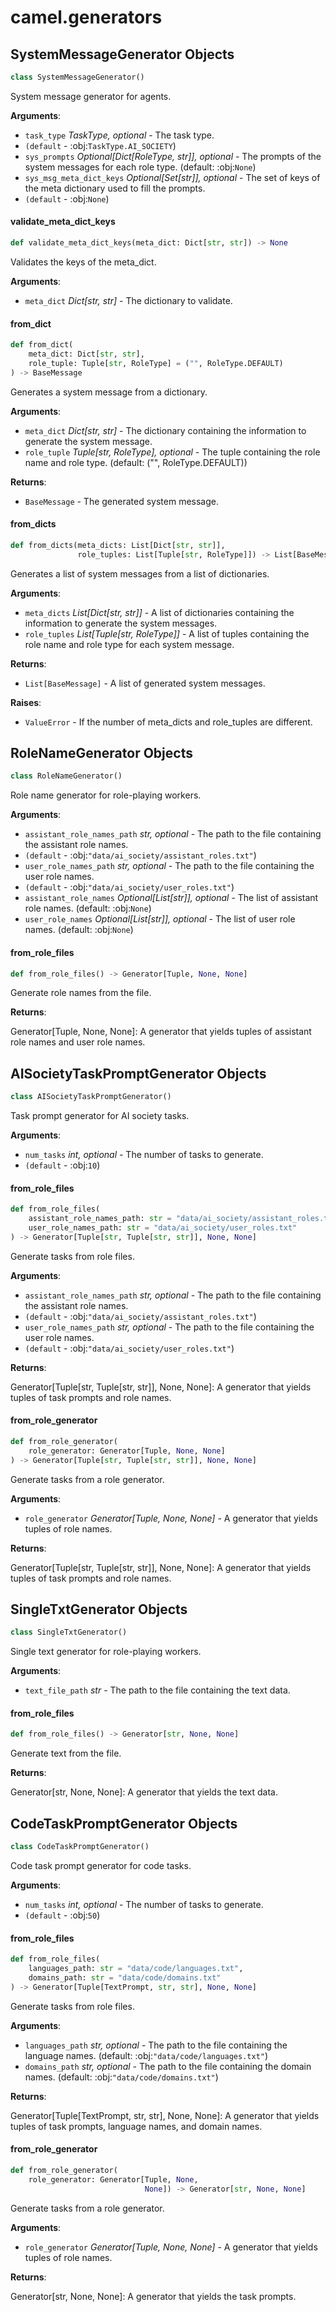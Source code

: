 <a id="camel.generators"></a>

# camel.generators

<a id="camel.generators.SystemMessageGenerator"></a>

## SystemMessageGenerator Objects

```python
class SystemMessageGenerator()
```

System message generator for agents.

**Arguments**:

- `task_type` _TaskType, optional_ - The task type.
- `(default` - :obj:`TaskType.AI_SOCIETY`)
- `sys_prompts` _Optional[Dict[RoleType, str]], optional_ - The prompts of
  the system messages for each role type. (default: :obj:`None`)
- `sys_msg_meta_dict_keys` _Optional[Set[str]], optional_ - The set of keys
  of the meta dictionary used to fill the prompts.
- `(default` - :obj:`None`)

<a id="camel.generators.SystemMessageGenerator.validate_meta_dict_keys"></a>

#### validate\_meta\_dict\_keys

```python
def validate_meta_dict_keys(meta_dict: Dict[str, str]) -> None
```

Validates the keys of the meta_dict.

**Arguments**:

- `meta_dict` _Dict[str, str]_ - The dictionary to validate.

<a id="camel.generators.SystemMessageGenerator.from_dict"></a>

#### from\_dict

```python
def from_dict(
    meta_dict: Dict[str, str],
    role_tuple: Tuple[str, RoleType] = ("", RoleType.DEFAULT)
) -> BaseMessage
```

Generates a system message from a dictionary.

**Arguments**:

- `meta_dict` _Dict[str, str]_ - The dictionary containing the
  information to generate the system message.
- `role_tuple` _Tuple[str, RoleType], optional_ - The tuple containing
  the role name and role type. (default: ("", RoleType.DEFAULT))
  

**Returns**:

- `BaseMessage` - The generated system message.

<a id="camel.generators.SystemMessageGenerator.from_dicts"></a>

#### from\_dicts

```python
def from_dicts(meta_dicts: List[Dict[str, str]],
               role_tuples: List[Tuple[str, RoleType]]) -> List[BaseMessage]
```

Generates a list of system messages from a list of dictionaries.

**Arguments**:

- `meta_dicts` _List[Dict[str, str]]_ - A list of dictionaries
  containing the information to generate the system messages.
- `role_tuples` _List[Tuple[str, RoleType]]_ - A list of tuples
  containing the role name and role type for each system message.
  

**Returns**:

- `List[BaseMessage]` - A list of generated system messages.
  

**Raises**:

- `ValueError` - If the number of meta_dicts and role_tuples are
  different.

<a id="camel.generators.RoleNameGenerator"></a>

## RoleNameGenerator Objects

```python
class RoleNameGenerator()
```

Role name generator for role-playing workers.

**Arguments**:

- `assistant_role_names_path` _str, optional_ - The path to the file
  containing the assistant role names.
- `(default` - :obj:`"data/ai_society/assistant_roles.txt"`)
- `user_role_names_path` _str, optional_ - The path to the file
  containing the user role names.
- `(default` - :obj:`"data/ai_society/user_roles.txt"`)
- `assistant_role_names` _Optional[List[str]], optional_ - The list of
  assistant role names. (default: :obj:`None`)
- `user_role_names` _Optional[List[str]], optional_ - The list of user role
  names. (default: :obj:`None`)

<a id="camel.generators.RoleNameGenerator.from_role_files"></a>

#### from\_role\_files

```python
def from_role_files() -> Generator[Tuple, None, None]
```

Generate role names from the file.

**Returns**:

  Generator[Tuple, None, None]: A generator that yields tuples of
  assistant role names and user role names.

<a id="camel.generators.AISocietyTaskPromptGenerator"></a>

## AISocietyTaskPromptGenerator Objects

```python
class AISocietyTaskPromptGenerator()
```

Task prompt generator for AI society tasks.

**Arguments**:

- `num_tasks` _int, optional_ - The number of tasks to generate.
- `(default` - :obj:`10`)

<a id="camel.generators.AISocietyTaskPromptGenerator.from_role_files"></a>

#### from\_role\_files

```python
def from_role_files(
    assistant_role_names_path: str = "data/ai_society/assistant_roles.txt",
    user_role_names_path: str = "data/ai_society/user_roles.txt"
) -> Generator[Tuple[str, Tuple[str, str]], None, None]
```

Generate tasks from role files.

**Arguments**:

- `assistant_role_names_path` _str, optional_ - The path to the file
  containing the assistant role names.
- `(default` - :obj:`"data/ai_society/assistant_roles.txt"`)
- `user_role_names_path` _str, optional_ - The path to the file
  containing the user role names.
- `(default` - :obj:`"data/ai_society/user_roles.txt"`)
  

**Returns**:

  Generator[Tuple[str, Tuple[str, str]], None, None]: A generator
  that yields tuples of task prompts and role names.

<a id="camel.generators.AISocietyTaskPromptGenerator.from_role_generator"></a>

#### from\_role\_generator

```python
def from_role_generator(
    role_generator: Generator[Tuple, None, None]
) -> Generator[Tuple[str, Tuple[str, str]], None, None]
```

Generate tasks from a role generator.

**Arguments**:

- `role_generator` _Generator[Tuple, None, None]_ - A generator that
  yields tuples of role names.
  

**Returns**:

  Generator[Tuple[str, Tuple[str, str]], None, None]: A generator
  that yields tuples of task prompts and role names.

<a id="camel.generators.SingleTxtGenerator"></a>

## SingleTxtGenerator Objects

```python
class SingleTxtGenerator()
```

Single text generator for role-playing workers.

**Arguments**:

- `text_file_path` _str_ - The path to the file containing the text data.

<a id="camel.generators.SingleTxtGenerator.from_role_files"></a>

#### from\_role\_files

```python
def from_role_files() -> Generator[str, None, None]
```

Generate text from the file.

**Returns**:

  Generator[str, None, None]: A generator that yields the text data.

<a id="camel.generators.CodeTaskPromptGenerator"></a>

## CodeTaskPromptGenerator Objects

```python
class CodeTaskPromptGenerator()
```

Code task prompt generator for code tasks.

**Arguments**:

- `num_tasks` _int, optional_ - The number of tasks to generate.
- `(default` - :obj:`50`)

<a id="camel.generators.CodeTaskPromptGenerator.from_role_files"></a>

#### from\_role\_files

```python
def from_role_files(
    languages_path: str = "data/code/languages.txt",
    domains_path: str = "data/code/domains.txt"
) -> Generator[Tuple[TextPrompt, str, str], None, None]
```

Generate tasks from role files.

**Arguments**:

- `languages_path` _str, optional_ - The path to the file containing
  the language names. (default: :obj:`"data/code/languages.txt"`)
- `domains_path` _str, optional_ - The path to the file containing
  the domain names. (default: :obj:`"data/code/domains.txt"`)
  

**Returns**:

  Generator[Tuple[TextPrompt, str, str], None, None]: A generator
  that yields tuples of task prompts, language names, and domain
  names.

<a id="camel.generators.CodeTaskPromptGenerator.from_role_generator"></a>

#### from\_role\_generator

```python
def from_role_generator(
    role_generator: Generator[Tuple, None,
                              None]) -> Generator[str, None, None]
```

Generate tasks from a role generator.

**Arguments**:

- `role_generator` _Generator[Tuple, None, None]_ - A generator that
  yields tuples of role names.
  

**Returns**:

  Generator[str, None, None]: A generator that yields the task
  prompts.

